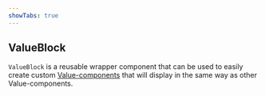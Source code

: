 ```yaml
---
showTabs: true
---
```


## ValueBlock

`ValueBlock` is a reusable wrapper component that can be used to easily create custom [Value-components](/uilib/extensions/forms/Value) that will display in the same way as other Value-components.
